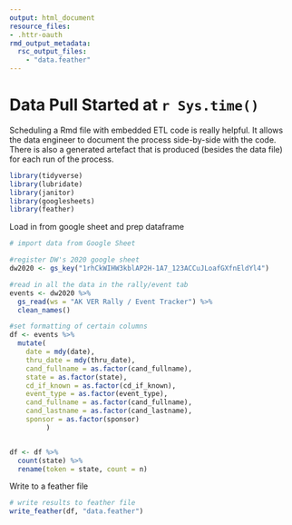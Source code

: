 ```yaml
---
output: html_document
resource_files:
- .httr-oauth
rmd_output_metadata:
  rsc_output_files:
    - "data.feather"
---
```


# Data Pull Started at `r Sys.time()`

Scheduling a Rmd file with embedded ETL code is really helpful. It allows the data engineer to document the process side-by-side with the code. There is also a generated artefact that is produced (besides the data file) for each run of the process. 


```r

library(tidyverse)
library(lubridate)
library(janitor)
library(googlesheets)
library(feather)

```

Load in from google sheet and prep dataframe
```r

# import data from Google Sheet 

#register DW's 2020 google sheet
dw2020 <- gs_key("1rhCkWIHW3kblAP2H-1A7_123ACCuJLoafGXfnEldYl4")

#read in all the data in the rally/event tab
events <- dw2020 %>% 
  gs_read(ws = "AK VER Rally / Event Tracker") %>% 
  clean_names() 

#set formatting of certain columns
df <- events %>% 
  mutate(
    date = mdy(date),
    thru_date = mdy(thru_date),
    cand_fullname = as.factor(cand_fullname),
    state = as.factor(state),
    cd_if_known = as.factor(cd_if_known),
    event_type = as.factor(event_type),
    cand_fullname = as.factor(cand_fullname),
    cand_lastname = as.factor(cand_lastname),
    sponsor = as.factor(sponsor)
         )


df <- df %>% 
  count(state) %>% 
  rename(token = state, count = n)

```


Write to a feather file

```r


# write results to feather file
write_feather(df, "data.feather")

```



